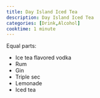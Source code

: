 ```yaml
---
title: Day Island Iced Tea
description: Day Island Iced Tea
categories: [Drink,Alcohol]
cooktime: 1 minute
---
```


Equal parts:

- Ice tea flavored vodka
- Rum
- Gin
- Triple sec
- Lemonade
- Iced tea
